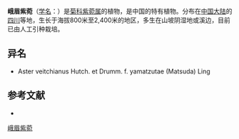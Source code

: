 {{Speciesbox
| name = 峨眉紫菀
| status = 
| status_system = 
| image =
| genus = Aster
| species = veitchianus
| authority = Hutch. et Drumm.
}}

'''峨眉紫菀'''（[[学名|学名]]：{{lang|la|''Aster veitchianus''}}）是[[菊科|菊科]][[紫菀属|紫菀属]]的植物，是中国的特有植物。分布在[[中国大陆|中国大陆]]的[[四川|四川]]等地，生长于海拔800米至2,400米的地区，多生在山坡阴湿地或溪边，目前已由人工引种栽培。

== 异名 ==
* Aster veitchianus Hutch. et Drumm. f. yamatzutae (Matsuda) Ling

== 参考文献 ==
<div class="references-small">
* {{cite web| url =http://www.bioinfo.cn/db05/KmzwSpecies.php?action=view&id=2685| title =峨眉紫菀| work =《中国高等植物数据库全库》| publisher =中国科学院微生物研究所| author =昆明植物研究所| accessdate =2009-02-23| deadurl =yes| archiveurl =https://web.archive.org/web/20160305020705/http://www.bioinfo.cn/db05/KmzwSpecies.php?action=view&id=2685| archivedate =2016-03-05}}
</div>
{{Taxonbar|from=Q11051878}}

[[Category:紫菀属|峨眉紫菀]]


{{植物小作品}}